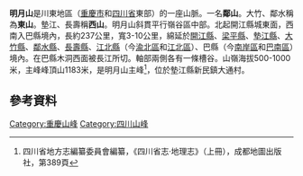'''明月山'''是川東地區（[[重慶市|重慶市]]和[[四川省|四川省]]東部）的一座山脈。一名'''鄰山'''。大竹、鄰水稱為'''東山'''。墊江、長壽稱'''西山'''。明月山斜貫平行嶺谷區中部。北起開江縣城東面，西南入巴縣境內，長約237公里，寬3-10公里，綿延於[[開江縣|開江縣]]、[[梁平縣|梁平縣]]、[[墊江縣|墊江縣]]、[[大竹縣|大竹縣]]、[[鄰水縣|鄰水縣]]、[[長壽縣|長壽縣]]、[[江北縣|江北縣]]（今[[渝北區|渝北區]]和[[江北區|江北區]]）、巴縣（今[[南岸區|南岸區]]和[[巴南區|巴南區]]）境內。在巴縣木洞西面被長江所切。軸部兩側各有一條槽谷。山嶺海拔500-1000米，主峰峰頂山1183米，是明月山主峰<ref>四川省地方志編纂委員會編纂，《四川省志·地理志》（上冊），成都地圖出版社，第389頁</ref>，位於墊江縣新民鎮大通村。

== 參考資料 ==
{{reflist}}
[[Category:重慶山峰|Category:重慶山峰]]
[[Category:四川山峰|Category:四川山峰]]
